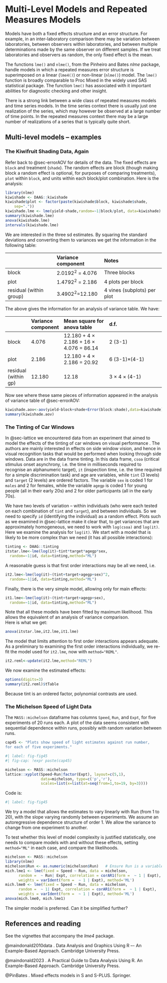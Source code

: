 # Multi-Level Models and Repeated Measures Models
Models have both a fixed effects structure and an error structure. 
For example, in an inter-laboratory comparison there may be variation 
between laboratories, between observers within laboratories, and 
between multiple determinations made by the same observer on 
different samples.  If we treat laboratories and observers as random, 
the only fixed effect is the mean.  

The functions `lme()` and `nlme()`, from the Pinheiro and Bates _nlme_ 
package, handle models in which a repeated measures error structure 
is superimposed on a linear (`lme4()`) or non-linear (`nlme()`) model.
The `lme()` function is broadly comparable to Proc Mixed in the 
widely used SAS statistical package.  The function `lme()` has 
associated with it important abilities for diagnostic checking and 
other insight. 

There is a strong link between a wide class of repeated measures 
models and time series models.  In the time series context there 
is usually just one realization of the series, which may however 
be observed at a large number of time points.  In the repeated 
measures context there may be a large number of realizations of 
a series that is typically quite short. 

## Multi-level models -- examples

### The Kiwifruit Shading Data, Again {-}
Refer back to @sec-errorAOV for details of the data.  The fixed 
effects are `block` and treatment (`shade`).  The random effects are 
block (though making block a random effect is optional, for purposes 
of comparing treatments), `plot` within `block`, and units within 
each block/plot combination.  Here is the analysis:
```r
library(nlme)
kiwishade <- DAAG::kiwishade
kiwishade$plot <- factor(paste(kiwishade$block, kiwishade$shade, 
    sep="."))
kiwishade.lme <- lme(yield~shade,random=~1|block/plot, data=kiwishade)
summary(kiwishade.lme)
anova(kiwishade.lme)
intervals(kiwishade.lme)
```

We are interested in the three sd estimates. By squaring the standard deviations and converting them to variances we get the information in the following table:  

|                      |  Variance component |	Notes                    |
|:---------------------|:--------------------|:--------------------------|
block	                 |2.0192$^2$ = 4.076	 |Three blocks               |
plot	                 |1.4792$^2$ =  2.186	 |4 plots per block          |
residual (within group)|3.4902$^2$=12.180	   |4 vines (subplots) per plot|  

The above gives the information for an analysis of variance table.  We have:  

|  	    |Variance component|Mean square for anova table|d.f.                             |
:-------|:-----------------|:--------------------------|:--------------------------------|
block	  |4.076	           |12.180 + 4 $\times$ 2.186 + 16 $\times$ 4.076 = 86.14|2 (3-1)|
plot	  |2.186	           |12.180 + 4 $\times$ 2.186 = 20.92	                   |6 (3-1)$\times$(4-1)|
residual (within gp)|12.180|12.18	                                              |3 $\times$ 4 $\times$ (4-1)|  


Now see where these same pieces of information appeared in the analysis of variance table of @sec-errorAOV:
```r
kiwishade.aov<-aov(yield~block+shade+Error(block:shade),data=kiwishade)
summary(kiwishade.aov)
```

### The Tinting of Car Windows {-}
In @sec-lattice we encountered data from an experiment that aimed
to model the effects of the tinting of car windows on visual
performance .  The authors are mainly interested in effects on
side window vision, and hence in visual recognition tasks that
would be performed when looking through side windows.  Data are
in the data frame tinting.  In this data frame, `csoa` (critical
stimulus onset asynchrony, i.e. the time in milliseconds required
to recognise an alphanumeric target), `it` (inspection time,
i.e. the time required for a simple discrimination task) and age
are variables, while `tint` (3 levels) and `target` (2 levels) are
ordered factors.  The variable `sex` is coded 1 for `males` and 2 for
females, while the variable `agegp` is coded 1 for young people
(all in their early 20s) and 2 for older participants (all in the
early 70s).

We have two levels of variation – within individuals (who were
each tested on each combination of `tint` and `target`), and between
individuals.  So we need to specify `id` (identifying the
individual) as a random effect.  Plots such as we examined in
@sec-lattice make it clear that, to get variances that are
approximately homogeneous, we need to work with `log(csoa)` and
`log(it)`.  Here we examine the analysis for `log(it)`.  We start
with a model that is likely to be more complex than we need (it
has all possible interactions):  
```r
tinting <- DAAG::tinting
itstar.lme<-lme(log(it)~tint*target*agegp*sex,
  random=~1|id, data=tinting,method="ML")
```  
A reasonable guess is that first order interactions may be 
all we need, i.e. 
```r
it2.lme<-lme(log(it)~(tint+target+agegp+sex)^2,
  random=~1|id, data=tinting,method="ML")
```
Finally, there is the very simple model, allowing only for main effects:
```r
it1.lme<-lme(log(it)~(tint+target+agegp+sex),
  random=~1|id, data=tinting,method="ML")
```
Note that all these models have been fitted by maximum likelihood.
This allows the equivalent of an analysis of variance comparison.  
Here is what we get:
```r
anova(itstar.lme,it2.lme,it1.lme)
```

The model that limits attention to first order interactions 
appears adequate.  As a preliminary to examining the first 
order interactions individually, we re-fit the model used 
for `it2.lme`, now with `method="REML"`.  
```r
it2.reml<-update(it2.lme,method="REML")
```  
We now examine the estimated effects:
```r
options(digits=3)
summary(it2.reml)$tTable
```
Because tint is an ordered factor, polynomial contrasts are used.

### The Michelson Speed of Light Data {-}
The `MASS::michelson` dataframe has columns `Speed`, `Run`, and `Expt`, 
for five experiments of 20 runs each. A plot of the data seems
consistent with sequential dependence within runs, possibly with
random variation between runs.
```r
cap45 <- "Plots show speed of light estimates against run number,
for each of five experiments."
```

```r
#| label: fig-fig45
#| fig-cap: !expr paste(cap45)

michelson <- MASS::michelson
lattice::xyplot(Speed~Run|factor(Expt), layout=c(5,1),
                data=michelson, type=c('p','r'),
                scales=list(x=list(at=seq(from=1,to=19, by=3))))
```  
Code is:
```r
#| label: fig-fig45
```  
We try a model that allows the estimates to vary linearly 
with Run (from 1 to 20), with the slope varying randomly 
between experiments. We assume an autoregressive dependence 
structure of order 1.  We allow the variance to change from 
one experiment to another. 

To test whether this level of model complexity is justified 
statistically, one needs to compare models with and without
these effects, setting `method="ML"` in
each case, and compare the likelihoods.
```r
michelson <- MASS::michelson
library(nlme)
michelson$Run <- as.numeric(michelson$Run)   # Ensure Run is a variable
mich.lme1 <- lme(fixed = Speed ~ Run, data = michelson, 
	  random =  ~ Run| Expt, correlation = corAR1(form =  ~ 1 | Expt), 
      weights = varIdent(form =  ~ 1 | Expt), method='ML')
mich.lme0 <- lme(fixed = Speed ~ Run, data = michelson, 
	  random =  ~ 1| Expt, correlation = corAR1(form =  ~ 1 | Expt), 
      weights = varIdent(form =  ~ 1 | Expt), method='ML')
anova(mich.lme0, mich.lme1)
```
The simpler model is preferred.  Can it be simplified further?

## References and reading

See the vignettes that accompany the _lme4_ package.

@maindonald2010data . Data Analysis and Graphics Using R –-
An Example-Based Approach. Cambridge University Press.

@maindonald2023 . A Practical Guide to Data Analysis Using R.
  An Example-Based Approach. Cambridge University Press.

@PinBates .  Mixed effects models in S and S-PLUS.  Springer.
